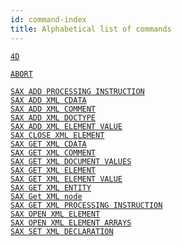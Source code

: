 ```yaml
---
id: command-index
title: Alphabetical list of commands
---
```




<Tabs>

<TabItem value="4">

[`4D`](4d.md)

</TabItem>
<TabItem value="A">

[`ABORT`](abort.md)

</TabItem>

<TabItem value="X">

[`SAX ADD PROCESSING INSTRUCTION`](sax-add-processing-instruction.md)<br/>
[`SAX ADD XML CDATA`](sax-add-xml-cdata.md)<br/>
[`SAX ADD XML COMMENT`](sax-add-xml-comment.md)<br/>
[`SAX ADD XML DOCTYPE`](sax-add-xml-doctype.md)<br/>
[`SAX ADD XML ELEMENT VALUE`](sax-add-xml-element-value.md)<br/>
[`SAX CLOSE XML ELEMENT`](sax-close-xml-element.md)<br/>
[`SAX GET XML CDATA`](sax-get-xml-cdata.md)<br/>
[`SAX GET XML COMMENT`](sax-get-xml-comment.md)<br/>
[`SAX GET XML DOCUMENT VALUES`](sax-get-xml-document-values.md)<br/>
[`SAX GET XML ELEMENT`](sax-get-xml-element.md)<br/>
[`SAX GET XML ELEMENT VALUE`](sax-get-xml-element-value.md)<br/>
[`SAX GET XML ENTITY`](sax-get-xml-entity.md)<br/>
[`SAX Get XML node`](sax-get-xml-node.md)<br/>
[`SAX GET XML PROCESSING INSTRUCTION`](sax-get-xml-processing-instruction.md)<br/>
[`SAX OPEN XML ELEMENT`](sax-open-xml-element.md)<br/>
[`SAX OPEN XML ELEMENT ARRAYS`](sax-open-xml-element-arrays.md)<br/>
[`SAX SET XML DECLARATION`](sax-set-xml-declaration.md)

</TabItem>

</Tabs>


